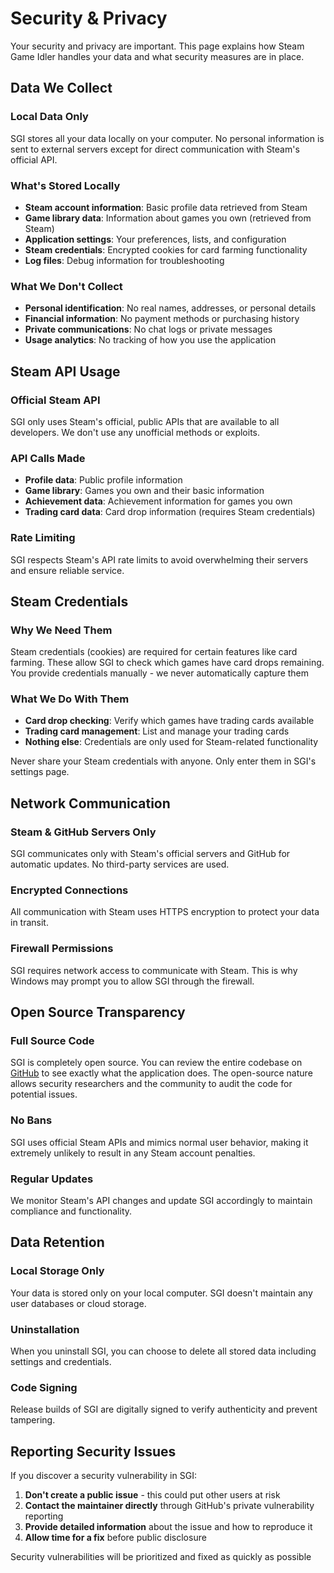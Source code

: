 
# Security & Privacy

Your security and privacy are important. This page explains how Steam Game Idler handles your data and what security measures are in place.

## Data We Collect

### Local Data Only
SGI stores all your data locally on your computer. No personal information is sent to external servers except for direct communication with Steam's official API.

### What's Stored Locally
- **Steam account information**: Basic profile data retrieved from Steam
- **Game library data**: Information about games you own (retrieved from Steam)
- **Application settings**: Your preferences, lists, and configuration
- **Steam credentials**: Encrypted cookies for card farming functionality
- **Log files**: Debug information for troubleshooting

### What We Don't Collect
- **Personal identification**: No real names, addresses, or personal details
- **Financial information**: No payment methods or purchasing history
- **Private communications**: No chat logs or private messages
- **Usage analytics**: No tracking of how you use the application

## Steam API Usage

### Official Steam API
SGI only uses Steam's official, public APIs that are available to all developers. We don't use any unofficial methods or exploits.

### API Calls Made
- **Profile data**: Public profile information
- **Game library**: Games you own and their basic information
- **Achievement data**: Achievement information for games you own
- **Trading card data**: Card drop information (requires Steam credentials)

### Rate Limiting
SGI respects Steam's API rate limits to avoid overwhelming their servers and ensure reliable service.

## Steam Credentials

### Why We Need Them
Steam credentials (cookies) are required for certain features like card farming. These allow SGI to check which games have card drops remaining. You provide credentials manually - we never automatically capture them

### What We Do With Them
- **Card drop checking**: Verify which games have trading cards available
- **Trading card management**: List and manage your trading cards
- **Nothing else**: Credentials are only used for Steam-related functionality

<Callout type="error">
    Never share your Steam credentials with anyone. Only enter them in SGI's settings page.
</Callout>

## Network Communication

### Steam & GitHub Servers Only
SGI communicates only with Steam's official servers and GitHub for automatic updates. No third-party services are used.

### Encrypted Connections
All communication with Steam uses HTTPS encryption to protect your data in transit.

### Firewall Permissions
SGI requires network access to communicate with Steam. This is why Windows may prompt you to allow SGI through the firewall.

## Open Source Transparency

### Full Source Code
SGI is completely open source. You can review the entire codebase on [GitHub](https://github.com/zevnda/steam-game-idler) to see exactly what the application does. The open-source nature allows security researchers and the community to audit the code for potential issues.

### No Bans
SGI uses official Steam APIs and mimics normal user behavior, making it extremely unlikely to result in any Steam account penalties.

### Regular Updates
We monitor Steam's API changes and update SGI accordingly to maintain compliance and functionality.

## Data Retention

### Local Storage Only
Your data is stored only on your local computer. SGI doesn't maintain any user databases or cloud storage.

### Uninstallation
When you uninstall SGI, you can choose to delete all stored data including settings and credentials.

### Code Signing
Release builds of SGI are digitally signed to verify authenticity and prevent tampering.

## Reporting Security Issues

If you discover a security vulnerability in SGI:

1. **Don't create a public issue** - this could put other users at risk
2. **Contact the maintainer directly** through GitHub's private vulnerability reporting
3. **Provide detailed information** about the issue and how to reproduce it
4. **Allow time for a fix** before public disclosure

<Callout type="info">
    Security vulnerabilities will be prioritized and fixed as quickly as possible
</Callout>
